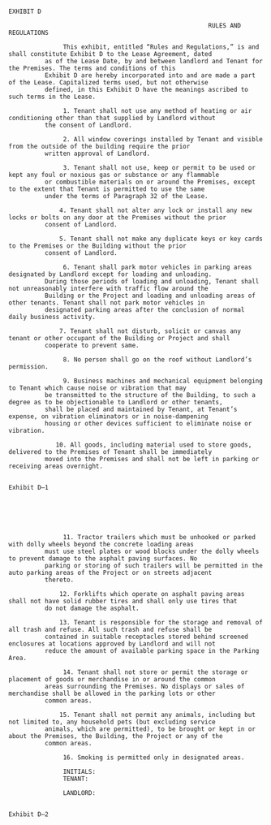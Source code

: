 
                                                                      EXHIBIT D

                                                           RULES AND REGULATIONS

                   This exhibit, entitled “Rules and Regulations,” is and shall constitute Exhibit D to the Lease Agreement, dated
              as of the Lease Date, by and between landlord and Tenant for the Premises. The terms and conditions of this
              Exhibit D are hereby incorporated into and are made a part of the Lease. Capitalized terms used, but not otherwise
              defined, in this Exhibit D have the meanings ascribed to such terms in the Lease.

                   1. Tenant shall not use any method of heating or air conditioning other than that supplied by Landlord without
              the consent of Landlord.

                   2. All window coverings installed by Tenant and visible from the outside of the building require the prior
              written approval of Landlord.

                   3. Tenant shall not use, keep or permit to be used or kept any foul or noxious gas or substance or any flammable
              or combustible materials on or around the Premises, except to the extent that Tenant is permitted to use the same
              under the terms of Paragraph 32 of the Lease.

                  4. Tenant shall not alter any lock or install any new locks or bolts on any door at the Premises without the prior
              consent of Landlord.

                  5. Tenant shall not make any duplicate keys or key cards to the Premises or the Building without the prior
              consent of Landlord.

                   6. Tenant shall park motor vehicles in parking areas designated by Landlord except for loading and unloading.
              During those periods of loading and unloading, Tenant shall not unreasonably interfere with traffic flow around the
              Building or the Project and loading and unloading areas of other tenants. Tenant shall not park motor vehicles in
              designated parking areas after the conclusion of normal daily business activity.

                  7. Tenant shall not disturb, solicit or canvas any tenant or other occupant of the Building or Project and shall
              cooperate to prevent same.

                   8. No person shall go on the roof without Landlord’s permission.

                   9. Business machines and mechanical equipment belonging to Tenant which cause noise or vibration that may
              be transmitted to the structure of the Building, to such a degree as to be objectionable to Landlord or other tenants,
              shall be placed and maintained by Tenant, at Tenant’s expense, on vibration eliminators or in noise-dampening
              housing or other devices sufficient to eliminate noise or vibration.

                 10. All goods, including material used to store goods, delivered to the Premises of Tenant shall be immediately
              moved into the Premises and shall not be left in parking or receiving areas overnight.

                                                                      Exhibit D–1






                   11. Tractor trailers which must be unhooked or parked with dolly wheels beyond the concrete loading areas
              must use steel plates or wood blocks under the dolly wheels to prevent damage to the asphalt paving surfaces. No
              parking or storing of such trailers will be permitted in the auto parking areas of the Project or on streets adjacent
              thereto.

                  12. Forklifts which operate on asphalt paving areas shall not have solid rubber tires and shall only use tires that
              do not damage the asphalt.

                  13. Tenant is responsible for the storage and removal of all trash and refuse. All such trash and refuse shall be
              contained in suitable receptacles stored behind screened enclosures at locations approved by Landlord and will not
              reduce the amount of available parking space in the Parking Area.

                   14. Tenant shall not store or permit the storage or placement of goods or merchandise in or around the common
              areas surrounding the Premises. No displays or sales of merchandise shall be allowed in the parking lots or other
              common areas.

                  15. Tenant shall not permit any animals, including but not limited to, any household pets (but excluding service
              animals, which are permitted), to be brought or kept in or about the Premises, the Building, the Project or any of the
              common areas.

                   16. Smoking is permitted only in designated areas.

                   INITIALS:
                   TENANT:

                   LANDLORD:

                                                                      Exhibit D–2